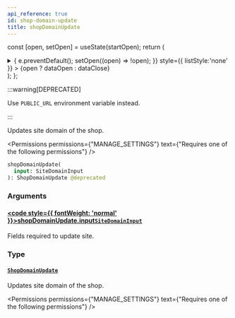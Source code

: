 ```yaml
---
api_reference: true
id: shop-domain-update
title: shopDomainUpdate
---
```






const [open, setOpen] = useState(startOpen);
return (
<details {...(open ? { open: true } : {})} className="details" style={{ border:'none', boxShadow:'none', background:'var(--ifm-background-color)' }}>
<summary
onClick={(e) => {
e.preventDefault();
setOpen((open) => !open);
}}
style={{ listStyle:'none' }} >
{open ? dataOpen : dataClose}
</summary>
{open && children}
</details>
);
};

:::warning[DEPRECATED]

Use `PUBLIC_URL` environment variable instead.

:::

Updates site domain of the shop.


<Permissions permissions={"MANAGE_SETTINGS"} text={"Requires one of the following permissions"} />


```graphql
shopDomainUpdate(
  input: SiteDomainInput
): ShopDomainUpdate @deprecated
```

### Arguments

#### [<code style={{ fontWeight: 'normal' }}>shopDomainUpdate.<b>input</b></code>](#)<Bullet />[`SiteDomainInput`](../../../api-reference/miscellaneous/inputs/site-domain-input.mdx) <Badge class="badge badge--secondary" text="input"/> <Badge class="badge badge--secondary" text="miscellaneous"/>

Fields required to update site.

### Type

#### [`ShopDomainUpdate`](../../../api-reference/shop/objects/shop-domain-update.mdx) <Badge class="badge badge--secondary" text="object"/> <Badge class="badge badge--secondary" text="shop"/>

Updates site domain of the shop.


<Permissions permissions={"MANAGE_SETTINGS"} text={"Requires one of the following permissions"} />



